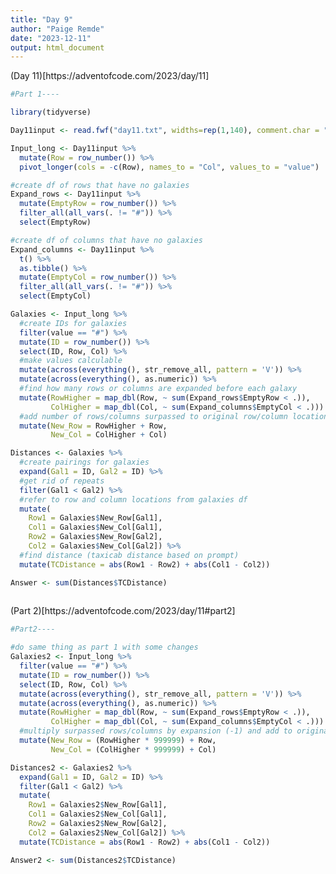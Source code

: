 ```yaml
---
title: "Day 9"
author: "Paige Remde"
date: "2023-12-11"
output: html_document
---
```


(Day 11)[https://adventofcode.com/2023/day/11]

```r

#Part 1----

library(tidyverse)

Day11input <- read.fwf("day11.txt", widths=rep(1,140), comment.char = "", na.strings = "") 

Input_long <- Day11input %>%
  mutate(Row = row_number()) %>%
  pivot_longer(cols = -c(Row), names_to = "Col", values_to = "value")

#create df of rows that have no galaxies
Expand_rows <- Day11input %>%
  mutate(EmptyRow = row_number()) %>%
  filter_all(all_vars(. != "#")) %>%
  select(EmptyRow)

#create df of columns that have no galaxies
Expand_columns <- Day11input %>%
  t() %>%
  as.tibble() %>%
  mutate(EmptyCol = row_number()) %>%
  filter_all(all_vars(. != "#")) %>%
  select(EmptyCol)

Galaxies <- Input_long %>%
  #create IDs for galaxies
  filter(value == "#") %>%
  mutate(ID = row_number()) %>%
  select(ID, Row, Col) %>%
  #make values calculable 
  mutate(across(everything(), str_remove_all, pattern = 'V')) %>%
  mutate(across(everything(), as.numeric)) %>%
  #find how many rows or columns are expanded before each galaxy
  mutate(RowHigher = map_dbl(Row, ~ sum(Expand_rows$EmptyRow < .)),
         ColHigher = map_dbl(Col, ~ sum(Expand_columns$EmptyCol < .))) %>%
  #add number of rows/columns surpassed to original row/column location
  mutate(New_Row = RowHigher + Row,
         New_Col = ColHigher + Col)

Distances <- Galaxies %>%
  #create pairings for galaxies
  expand(Gal1 = ID, Gal2 = ID) %>%
  #get rid of repeats
  filter(Gal1 < Gal2) %>%
  #refer to row and column locations from galaxies df
  mutate(
    Row1 = Galaxies$New_Row[Gal1],
    Col1 = Galaxies$New_Col[Gal1],
    Row2 = Galaxies$New_Row[Gal2],
    Col2 = Galaxies$New_Col[Gal2]) %>%
  #find distance (taxicab distance based on prompt)
  mutate(TCDistance = abs(Row1 - Row2) + abs(Col1 - Col2))

Answer <- sum(Distances$TCDistance)
  
```

(Part 2)[https://adventofcode.com/2023/day/11#part2]

```r

#Part2----

#do same thing as part 1 with some changes
Galaxies2 <- Input_long %>%
  filter(value == "#") %>%
  mutate(ID = row_number()) %>%
  select(ID, Row, Col) %>%
  mutate(across(everything(), str_remove_all, pattern = 'V')) %>%
  mutate(across(everything(), as.numeric)) %>%
  mutate(RowHigher = map_dbl(Row, ~ sum(Expand_rows$EmptyRow < .)),
         ColHigher = map_dbl(Col, ~ sum(Expand_columns$EmptyCol < .))) %>%
  #multiply surpassed rows/columns by expansion (-1) and add to original location
  mutate(New_Row = (RowHigher * 999999) + Row,
         New_Col = (ColHigher * 999999) + Col)

Distances2 <- Galaxies2 %>%
  expand(Gal1 = ID, Gal2 = ID) %>%
  filter(Gal1 < Gal2) %>%
  mutate(
    Row1 = Galaxies2$New_Row[Gal1],
    Col1 = Galaxies2$New_Col[Gal1],
    Row2 = Galaxies2$New_Row[Gal2],
    Col2 = Galaxies2$New_Col[Gal2]) %>%
  mutate(TCDistance = abs(Row1 - Row2) + abs(Col1 - Col2))

Answer2 <- sum(Distances2$TCDistance)

```

